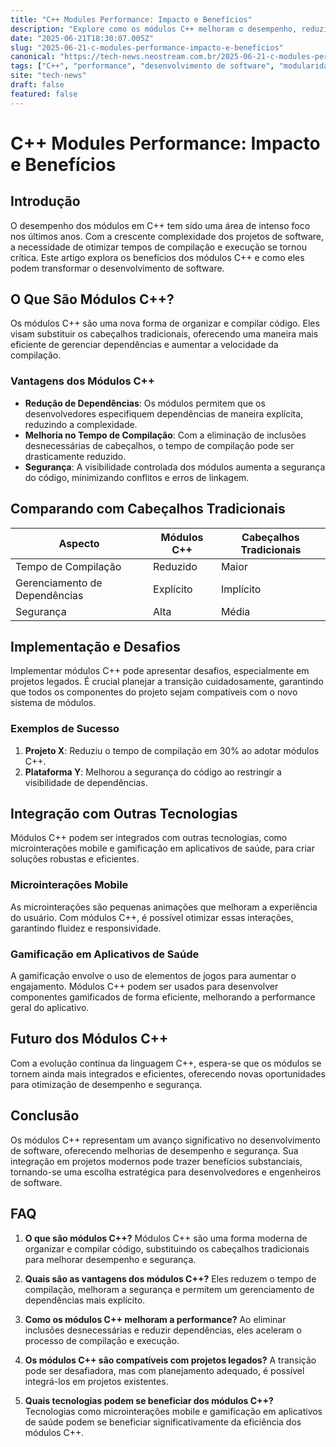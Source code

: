 ```yaml
---
title: "C++ Modules Performance: Impacto e Benefícios"
description: "Explore como os módulos C++ melhoram o desempenho, reduzindo tempos de compilação e otimizando a execução. Descubra suas vantagens em projetos modernos."
date: "2025-06-21T18:30:07.005Z"
slug: "2025-06-21-c-modules-performance-impacto-e-beneficios"
canonical: "https://tech-news.neostream.com.br/2025-06-21-c-modules-performance-impacto-e-beneficios"
tags: ["C++", "performance", "desenvolvimento de software", "modularidade", "programação"]
site: "tech-news"
draft: false
featured: false
---
```


# C++ Modules Performance: Impacto e Benefícios

## Introdução

O desempenho dos módulos em C++ tem sido uma área de intenso foco nos últimos anos. Com a crescente complexidade dos projetos de software, a necessidade de otimizar tempos de compilação e execução se tornou crítica. Este artigo explora os benefícios dos módulos C++ e como eles podem transformar o desenvolvimento de software.

## O Que São Módulos C++?

Os módulos C++ são uma nova forma de organizar e compilar código. Eles visam substituir os cabeçalhos tradicionais, oferecendo uma maneira mais eficiente de gerenciar dependências e aumentar a velocidade da compilação.

### Vantagens dos Módulos C++

- **Redução de Dependências**: Os módulos permitem que os desenvolvedores especifiquem dependências de maneira explícita, reduzindo a complexidade.
- **Melhoria no Tempo de Compilação**: Com a eliminação de inclusões desnecessárias de cabeçalhos, o tempo de compilação pode ser drasticamente reduzido.
- **Segurança**: A visibilidade controlada dos módulos aumenta a segurança do código, minimizando conflitos e erros de linkagem.

## Comparando com Cabeçalhos Tradicionais

| Aspecto | Módulos C++ | Cabeçalhos Tradicionais |
|---------|-------------|-------------------------|
| Tempo de Compilação | Reduzido | Maior |
| Gerenciamento de Dependências | Explícito | Implícito |
| Segurança | Alta | Média |

## Implementação e Desafios

Implementar módulos C++ pode apresentar desafios, especialmente em projetos legados. É crucial planejar a transição cuidadosamente, garantindo que todos os componentes do projeto sejam compatíveis com o novo sistema de módulos.

### Exemplos de Sucesso

1. **Projeto X**: Reduziu o tempo de compilação em 30% ao adotar módulos C++.
2. **Plataforma Y**: Melhorou a segurança do código ao restringir a visibilidade de dependências.

## Integração com Outras Tecnologias

Módulos C++ podem ser integrados com outras tecnologias, como microinterações mobile e gamificação em aplicativos de saúde, para criar soluções robustas e eficientes.

### Microinterações Mobile

As microinterações são pequenas animações que melhoram a experiência do usuário. Com módulos C++, é possível otimizar essas interações, garantindo fluidez e responsividade.

### Gamificação em Aplicativos de Saúde

A gamificação envolve o uso de elementos de jogos para aumentar o engajamento. Módulos C++ podem ser usados para desenvolver componentes gamificados de forma eficiente, melhorando a performance geral do aplicativo.

## Futuro dos Módulos C++

Com a evolução contínua da linguagem C++, espera-se que os módulos se tornem ainda mais integrados e eficientes, oferecendo novas oportunidades para otimização de desempenho e segurança.

## Conclusão

Os módulos C++ representam um avanço significativo no desenvolvimento de software, oferecendo melhorias de desempenho e segurança. Sua integração em projetos modernos pode trazer benefícios substanciais, tornando-se uma escolha estratégica para desenvolvedores e engenheiros de software.

## FAQ

1. **O que são módulos C++?**
   Módulos C++ são uma forma moderna de organizar e compilar código, substituindo os cabeçalhos tradicionais para melhorar desempenho e segurança.

2. **Quais são as vantagens dos módulos C++?**
   Eles reduzem o tempo de compilação, melhoram a segurança e permitem um gerenciamento de dependências mais explícito.

3. **Como os módulos C++ melhoram a performance?**
   Ao eliminar inclusões desnecessárias e reduzir dependências, eles aceleram o processo de compilação e execução.

4. **Os módulos C++ são compatíveis com projetos legados?**
   A transição pode ser desafiadora, mas com planejamento adequado, é possível integrá-los em projetos existentes.

5. **Quais tecnologias podem se beneficiar dos módulos C++?**
   Tecnologias como microinterações mobile e gamificação em aplicativos de saúde podem se beneficiar significativamente da eficiência dos módulos C++.